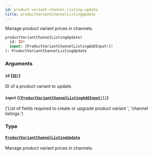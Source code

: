 ```yaml
---
id: product-variant-channel-listing-update
title: productVariantChannelListingUpdate
---
```


Manage product variant prices in channels.

```graphql
productVariantChannelListingUpdate(
  id: ID!
  input: [ProductVariantChannelListingAddInput!]!
): ProductVariantChannelListingUpdate

```

### Arguments

#### `id` ([`ID!`](/developer/api-reference/scalars/id.mdx))

ID of a product variant to update.

#### `input` ([`[ProductVariantChannelListingAddInput!]!`](/developer/api-reference/inputs/product-variant-channel-listing-add-input.mdx))

('List of fields required to create or upgrade product variant ', 'channel listings.')

### Type

#### [`ProductVariantChannelListingUpdate`](/developer/api-reference/objects/product-variant-channel-listing-update.mdx)

Manage product variant prices in channels.

